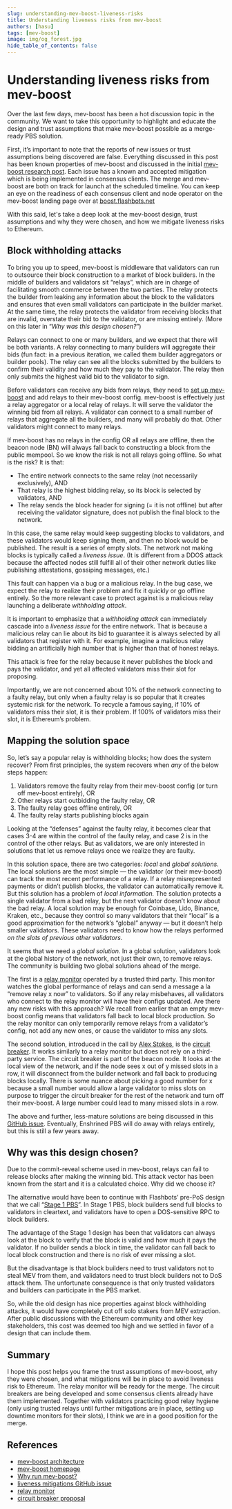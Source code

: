 ```yaml
---
slug: understanding-mev-boost-liveness-risks
title: Understanding liveness risks from mev-boost
authors: [hasu]
tags: [mev-boost]
image: img/og_forest.jpg
hide_table_of_contents: false
---
```


# Understanding liveness risks from mev-boost

Over the last few days, mev-boost has been a hot discussion topic in the community. We want to take this opportunity to highlight and educate the design and trust assumptions that make mev-boost possible as a merge-ready PBS solution.

<!--truncate-->

First, it’s important to note that the reports of new issues or trust assumptions being discovered are false. Everything discussed in this post has been known properties of mev-boost and discussed in the initial [mev-boost research post](https://ethresear.ch/t/mev-boost-merge-ready-flashbots-architecture/11177). Each issue has a known and accepted mitigation which is being implemented in consensus clients. The merge and mev-boost are both on track for launch at the scheduled timeline. You can keep an eye on the readiness of each consensus client and node operator on the mev-boost landing page over at [boost.flashbots.net](http://boost.flashbots.net)

With this said, let's take a deep look at the mev-boost design, trust assumptions and why they were chosen, and how we mitigate liveness risks to Ethereum.

## Block withholding attacks

To bring you up to speed, mev-boost is middleware that validators can run to outsource their block construction to a market of block builders. In the middle of builders and validators sit “relays”, which are in charge of facilitating smooth commerce between the two parties. The relay protects the builder from leaking any information about the block to the validators and ensures that even small validators can participate in the builder market. At the same time, the relay protects the validator from receiving blocks that are invalid, overstate their bid to the validator, or are missing entirely. (More on this later in “*Why was this design chosen?*”)

Relays can connect to one or many builders, and we expect that there will be both variants. A relay connecting to many builders will aggregate their bids (fun fact: in a previous iteration, we called them builder aggregators or builder pools). The relay can see all the blocks submitted by the builders to confirm their validity and how much they pay to the validator. The relay then only submits the highest valid bid to the validator to sign.

Before validators can receive any bids from relays, they need to [set up mev-boost](https://boost.flashbots.net/) and add relays to their mev-boost config. mev-boost is effectively just a relay aggregator or a local relay of relays. It will serve the validator the winning bid from all relays. A validator can connect to a small number of relays that aggregate all the builders, and many will probably do that. Other validators might connect to many relays.

If mev-boost has no relays in the config OR all relays are offline, then the beacon node (BN) will always fall back to constructing a block from the public mempool. So we know the risk is not all relays going offline. So what is the risk? It is that:

- The entire network connects to the same relay (not necessarily exclusively), AND
- That relay is the highest bidding relay, so its block is selected by validators, AND
- The relay sends the block header for signing (= it is not offline) but after receiving the validator signature, does not publish the final block to the network.

In this case, the same relay would keep suggesting blocks to validators, and these validators would keep signing them, and then no block would be published. The result is a series of empty slots. The network not making blocks is typically called a *liveness issue*. (It is different from a DDOS attack because the affected nodes still fulfill all of their other network duties like publishing attestations, gossiping messages, etc.)

This fault can happen via a bug or a malicious relay. In the bug case, we expect the relay to realize their problem and fix it quickly or go offline entirely. So the more relevant case to protect against is a malicious relay launching a deliberate *withholding attack*.

It is important to emphasize that a *withholding attack* can immediately cascade into a *liveness issue* for the entire network. That is because a malicious relay can lie about its bid to guarantee it is always selected by all validators that register with it. For example, imagine a malicious relay bidding an artificially high number that is higher than that of honest relays.

This attack is free for the relay because it never publishes the block and pays the validator, and yet all affected validators miss their slot for proposing.

Importantly, we are not concerned about 10% of the network connecting to a faulty relay, but only when a faulty relay is so popular that it creates systemic risk for the network. To recycle a famous saying, if 10% of validators miss their slot, it is their problem. If 100% of validators miss their slot, it is Ethereum’s problem.

## Mapping the solution space

So, let’s say a popular relay is withholding blocks; how does the system recover? From first principles, the system recovers when *any* of the below steps happen:

1. Validators remove the faulty relay from their mev-boost config (or turn off mev-boost entirely), OR
2. Other relays start outbidding the faulty relay, OR
3. The faulty relay goes offline entirely, OR
4. The faulty relay starts publishing blocks again

Looking at the “defenses” against the faulty relay, it becomes clear that cases 3-4 are within the control of the faulty relay, and case 2 is in the control of the other relays. But as validators, we are only interested in solutions that let us remove relays once we realize they are faulty.

In this solution space, there are two categories: *local* and *global solutions*. The local solutions are the most simple — the validator (or their mev-boost) can track the most recent performance of a relay. If a relay misrepresented payments or didn’t publish blocks, the validator can automatically remove it. But this solution has a problem of *local information.* The solution protects a single validator from a bad relay, but the next validator doesn’t know about the bad relay. A local solution may be enough for Coinbase, Lido, Binance, Kraken, etc., because they control so many validators that their “local” is a good approximation for the network’s “global” anyway — but it doesn’t help smaller validators. These validators need to know how the relays performed *on the slots of previous other validators*.

It seems that we need a *global solution.* In a global solution, validators look at the global history of the network, not just their own, to remove relays. The community is building two global solutions ahead of the merge.

The first is a [relay monitor](https://github.com/flashbots/mev-boost/issues/142) operated by a trusted third party. This monitor watches the global performance of relays and can send a message a la “remove relay x now” to validators. So if any relay misbehaves, all validators who connect to the relay monitor will have their configs updated. Are there any new risks with this approach? We recall from earlier that an empty mev-boost config means that validators fall back to local block production. So the relay monitor can only temporarily remove relays from a validator’s config, not add any new ones, or cause the validator to miss any slots.

The second solution, introduced in the call by [Alex Stokes](https://twitter.com/ralexstokes), is the [circuit breaker](https://hackmd.io/@ralexstokes/BJn9N6Thc). It works similarly to a relay monitor but does not rely on a third-party service. The circuit breaker is part of the beacon node. It looks at the local view of the network, and if the node sees x out of y missed slots in a row, it will disconnect from the builder network and fall back to producing blocks locally. There is some nuance about picking a good number for x because a small number would allow a large validator to miss slots on purpose to trigger the circuit breaker for the rest of the network and turn off their mev-boost. A large number could lead to many missed slots in a row.

The above and further, less-mature solutions are being discussed in this [GitHub issue](https://github.com/flashbots/mev-boost/issues/222). Eventually, Enshrined PBS will do away with relays entirely, but this is still a few years away.

## Why was this design chosen?

Due to the commit-reveal scheme used in mev-boost, relays can fail to release blocks after making the winning bid. This attack vector has been known from the start and it is a calculated choice. Why did we choose it?

The alternative would have been to continue with Flashbots’ pre-PoS design that we call “[Stage 1 PBS](https://writings.flashbots.net/writings/why-run-mevboost)”. In Stage 1 PBS, block builders send full blocks to validators in cleartext, and validators have to open a DOS-sensitive RPC to block builders.

The advantage of the Stage 1 design has been that validators can always look at the block to verify that the block is valid and how much it pays the validator. If no builder sends a block in time, the validator can fall back to local block construction and there is no risk of ever missing a slot.

But the disadvantage is that block builders need to trust validators not to steal MEV from them, and validators need to trust block builders not to DoS attack them. The unfortunate consequence is that only trusted validators and builders can participate in the PBS market.

So, while the old design has nice properties against block withholding attacks, it would have completely cut off solo stakers from MEV extraction. After public discussions with the Ethereum community and other key stakeholders, this cost was deemed too high and we settled in favor of a design that can include them.

## Summary

I hope this post helps you frame the trust assumptions of mev-boost, why they were chosen, and what mitigations will be in place to avoid liveness risk to Ethereum. The relay monitor will be ready for the merge. The circuit breakers are being developed and some consensus clients already have them implemented. Together with validators practicing good relay hygiene (only using trusted relays until further mitigations are in place, setting up downtime monitors for their slots), I think we are in a good position for the merge.

## References

- [mev-boost architecture](https://ethresear.ch/t/mev-boost-merge-ready-flashbots-architecture/11177)
- [mev-boost homepage](https://boost.flashbots.net/)
- [Why run mev-boost?](https://writings.flashbots.net/writings/why-run-mevboost/)
- [liveness mitigations GitHub issue](https://github.com/flashbots/mev-boost/issues/222)
- [relay monitor](https://github.com/flashbots/mev-boost/issues/142)
- [circuit breaker proposal](https://hackmd.io/@ralexstokes/BJn9N6Thc)
